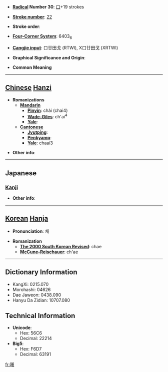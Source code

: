 * '''[[Wiktionary:Chinese radical index| Radical]] Number 30''': [[Wiktionary:Chinese radical index 口|口]]+19 strokes

* '''[[Wiktionary:Chinese total strokes index|Stroke number]]''': [[Wiktionary:Chinese total strokes index 22|22]]

* '''Stroke order''': 

* '''[[Wiktionary:Chinese four corner index|Four-Corner System]]''': 6403<sub>6</sub>

* '''[[Wiktionary:Chinese Cangjie index|Cangjie input]]''': 口廿田戈 (RTWI), X口廿田戈 (XRTWI)

* '''Graphical Significance and Origin''': 

* '''Common Meaning'''

----

== [[Chinese]] [[Hanzi]] ==

* '''Romanizations'''
** '''[[Mandarin]]'''
*** '''[[Pinyin]]''': chài (chai4)
*** '''[[Wade-Giles]]''': ch'ai<sup>4</sup>
*** '''[[Yale]]''': 
** '''[[Cantonese]]'''
*** '''[[Jyutping]]''':
*** '''[[Penkyamp]]''': 
*** '''[[Yale]]''': chaai3

* '''Other info''': 

----

==Japanese==
===[[Kanji]]===
{{kanji|on readings=[[たい]] (tai), [[て]] (te)
|kun readings=
}}

* '''Other info''':  

----

== [[Korean]] [[Hanja]] ==

* '''Pronunciation''': 채

* '''Romanization'''
** '''[[The 2000 South Korean Revised Romanization|The 2000 South Korean Revised]]''': chae
** '''[[McCune-Reischauer]]''': ch'ae

----

== Dictionary Information ==

* KangXi: 0215.070
* Morohashi: 04626
* Dae Jaweon: 0438.090
* Hanyu Da Zidian: 10707.080

== Technical Information ==

* '''Unicode''':
** Hex: 56C6
** Decimal: 22214
* '''Big5''':
** Hex: F6D7
** Decimal: 63191

[[fr:囆]]